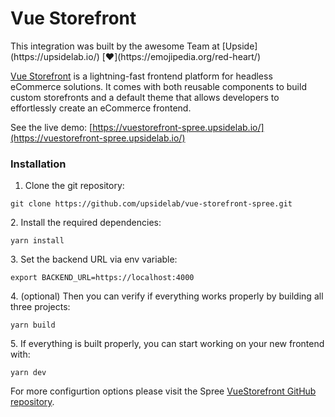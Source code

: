 # Vue Storefront

<Note>
This integration was built by the awesome Team at [Upside](https://upsidelab.io/) [❤️](https://emojipedia.org/red-heart/)
</Note>

[Vue Storefront](https://www.vuestorefront.io/) is a lightning-fast frontend platform for headless eCommerce solutions. It comes with both reusable components to build custom storefronts and a default theme that allows developers to effortlessly create an eCommerce frontend.

See the live demo: [https://vuestorefront-spree.upsidelab.io/](https://vuestorefront-spree.upsidelab.io/)

### Installation

1. Clone the git repository:

```
git clone https://github.com/upsidelab/vue-storefront-spree.git
```

2\. Install the required dependencies:

```
yarn install
```

3\. Set the backend URL via env variable:

```
export BACKEND_URL=https://localhost:4000
```

4\. (optional) Then you can verify if everything works properly by building all three projects:

```
yarn build
```

5\. If everything is built properly, you can start working on your new frontend with:

```
yarn dev
```

For more configurtion options please visit the Spree [VueStorefront GitHub repository](https://github.com/vuestorefront/spree).
